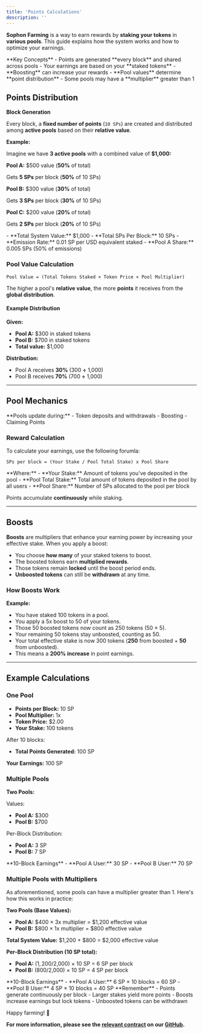 ```yaml
---
title: 'Points Calculations'
description: ''
---
```


**Sophon Farming** is a way to earn rewards by **staking your tokens** in **various pools**. This guide explains how the system works and how to optimize your earnings.

<Info>
**Key Concepts**
- Points are generated **every block** and shared across pools
- Your earnings are based on your **staked tokens**
- **Boosting** can increase your rewards
- **Pool values** determine **point distribution**
- Some pools may have a **multiplier** greater than 1
</Info>

## Points Distribution

**Block Generation**

Every block, a **fixed number of points** (`10 SPs`) are created and distributed among **active pools** based on their **relative value**.

**Example:**

Imagine we have **3 active pools** with a combined value of **$1,000:**

<Note>**Pool A:** $500 value (**50%** of total)</Note>

Gets **5 SPs** per block (**50%** of 10 SPs)

<Note>**Pool B:** $300 value (**30%** of total)</Note>

Gets **3 SPs** per block (**30%** of 10 SPs)

<Note>**Pool C:** $200 value (**20%** of total)</Note>

Gets **2 SPs** per block (**20%** of 10 SPs)

<Tip>
- **Total System Value:** $1,000
- **Total SPs Per Block:** 10 SPs
- **Emission Rate:** 0.01 SP per USD equivalent staked
- **Pool A Share:** 0.005 SPs (50% of emissions)
</Tip>

### Pool Value Calculation

```
Pool Value = (Total Tokens Staked × Token Price × Pool Multiplier)
```

The higher a pool's **relative value**, the more **points** it receives from the **global distribution**.

#### Example Distribution

**Given:**

- **Pool A:** $300 in staked tokens
- **Pool B:** $700 in staked tokens
- **Total value:** $1,000

**Distribution:**

- Pool A receives **30%** (300 **÷** 1,000)
- Pool B receives **70%** (700 **÷** 1,000)

---

## Pool Mechanics

<Info>
**Pools update during:**
- Token deposits and withdrawals
- Boosting
- Claiming Points
</Info>

### Reward Calculation

To calculate your earnings, use the following forumla:

```
SPs per block = (Your Stake / Pool Total Stake) x Pool Share
```

<Info>
**Where:**
- **Your Stake:** Amount of tokens you've deposited in the pool
- **Pool Total Stake:** Total amount of tokens deposited in the pool by all users
- **Pool Share:** Number of SPs allocated to the pool per block
</Info>

<Tip>Points accumulate **continuously** while staking.</Tip>

---

## Boosts

**Boosts** are multipliers that enhance your earning power by increasing your effective stake. When you apply a boost:

- You choose **how many** of your staked tokens to boost.
- The boosted tokens earn **multiplied rewards**.
- Those tokens remain **locked** until the boost period ends.
- **Unboosted tokens** can still be **withdrawn** at any time.

### How Boosts Work

**Example:**

- You have staked 100 tokens in a pool.
- You apply a 5x boost to 50 of your tokens.
- Those 50 boosted tokens now count as 250 tokens (50 × 5).
- Your remaining 50 tokens stay unboosted, counting as 50.
- Your total effective stake is now 300 tokens (**250** from boosted + **50** from unboosted).
- This means a **200% increase** in point earnings.

---

## Example Calculations

### One Pool

- **Points per Block:** 10 SP
- **Pool Multiplier:** 1x
- **Token Price:** $2.00
- **Your Stake:** 100 tokens

After 10 blocks:

- **Total Points Generated:** 100 SP

<Note>**Your Earnings:** 100 SP</Note>

### Multiple Pools

**Two Pools:**

Values:

- **Pool A:** $300
- **Pool B:** $700

Per-Block Distribution:

- **Pool A:** 3 SP
- **Pool B:** 7 SP

<Note>
**10-Block Earnings**
- **Pool A User:** 30 SP
- **Pool B User:** 70 SP
</Note>

### Multiple Pools with Multipliers

As aforementioned, some pools can have a multiplier greater than 1. Here's how this works in practice:

**Two Pools (Base Values):**

- **Pool A:** $400 × 3x multiplier = $1,200 effective value
- **Pool B:** $800 × 1x multiplier = $800 effective value

<Tip>**Total System Value:** $1,200 + $800 = $2,000 effective value</Tip>

**Per-Block Distribution (10 SP total):**

- **Pool A:** ($1,200/$2,000) × 10 SP = 6 SP per block
- **Pool B:** ($800/$2,000) × 10 SP = 4 SP per block

<Note>
**10-Block Earnings**
- **Pool A User:** 6 SP × 10 blocks = 60 SP
- **Pool B User:** 4 SP × 10 blocks = 40 SP
</Note>

<Warning>
**Remember**
- Points generate continuously per block
- Larger stakes yield more points
- Boosts increase earnings but lock tokens
- Unboosted tokens can be withdrawn
</Warning>

Happy farming! 🌾

**For more information, please see the [relevant contract](https://github.com/sophon-org/farming-contracts/blob/bridgin/contracts/farm/SophonFarmingL2.sol) on our [GitHub](https://github.com/sophon-org).**
